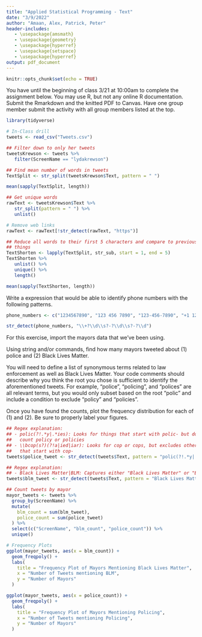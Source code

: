 ```yaml
---
title: "Applied Statistical Programming - Text"
date: "3/9/2022"
author: "Amaan, Alex, Patrick, Peter"
header-includes:
   - \usepackage{amsmath}
   - \usepackage{geometry}
   - \usepackage{hyperref}
   - \usepackage{setspace}
   - \usepackage{hyperref}
output: pdf_document
---
```


```r
knitr::opts_chunk$set(echo = TRUE)
```

\textbf{Write R code to answer the following questions. Write the code, and then
show what the computer returns when that code is run. Thoroughly comment your
solutions.}

You have until the beginning of class 3/21 at 10:00am to complete the assignment
below. You may use R, but not any online R documentation. Submit the Rmarkdown
and the knitted PDF to Canvas. Have one group member submit the activity with
all group members listed at the top.

```r
library(tidyverse)

# In-Class drill
tweets <- read_csv("Tweets.csv")

## Filter down to only her tweets
tweetsKrewson <- tweets %>%
   filter(ScreenName == "lydakrewson")

## Find mean number of words in tweets
TextSplit <- str_split(tweetsKrewson$Text, pattern = " ")

mean(sapply(TextSplit, length))

## Get unique words
rawText <- tweetsKrewson$Text %>%
   str_split(pattern = " ") %>%
   unlist()

# Remove web links
rawText <- rawText[!str_detect(rawText, "https")]

## Reduce all words to their first 5 characters and compare to previous two
## things
TextShorten <- lapply(TextSplit, str_sub, start = 1, end = 5)
TextShorten %>%
   unlist() %>%
   unique() %>%
   length() 

mean(sapply(TextShorten, length))
```


\section*{\texttt{regex} practice}

Write a \texttt{regex} expression that would be able to identify phone numbers
with the following patterns. 
\begin{itemize}
   \item 1234567890
   \item 123 456 7890
   \item 123-456-7890
   \item +1 1234567890
\end{itemize}

```r
phone_numbers <- c("1234567890", "123 456 7890", "123-456-7890", "+1 1234567890")

str_detect(phone_numbers, "\\+?\\d\\s?-?\\d\\s?-?\\d")
```

\section*{Text-as-Data}

For this exercise, import the mayors data that we've been using.
\begin{itemize}
   \item \small{\url{https://raw.githubusercontent.com/jmontgomery/jmontgomery.github.io/master/PDS/Datasets/Mayors.csv}}
\end{itemize}
Using string and/or \texttt{regex} commands, find how many mayors tweeted about
(1) police and (2) Black Lives Matter.

You will need to define a list of synonymous terms related to law enforcement as
well as Black Lives Matter. Your code comments should describe why you think the
root you chose is sufficient to identify the aforementioned tweets. For example,
"police", "policing", and "polices" are all relevant terms, but you would only
subset based on the root "polic" and include a condition to exclude "policy" and
"policies".

Once you have found the counts, plot the frequency distribution for each of (1)
and (2). Be sure to properly label your figures.


```r
## Regex explanation:
## - polic(?!.*y|.*ies): Looks for things that start with polic- but does not
##   count policy or policies
## - \\bcop(s?)(?!a|ied|iar): Looks for cop or cops, but excludes other words
##   that start with cop-
tweets$police_tweet <- str_detect(tweets$Text, pattern = "polic(?!.*y|.*ies)|\\bcop(s?)(?!a|ied|iar)")

## Regex explanation:
## - Black Lives Matter|BLM: Captures either "Black Lives Matter" or "BLM"
tweets$blm_tweet <- str_detect(tweets$Text, pattern = "Black Lives Matter|BLM")

## Count tweets by mayor
mayor_tweets <- tweets %>%
  group_by(ScreenName) %>%
  mutate(
    blm_count = sum(blm_tweet),
    police_count = sum(police_tweet)
  ) %>%
  select(c("ScreenName", "blm_count", "police_count")) %>%
  unique()

# Frequency Plots
ggplot(mayor_tweets, aes(x = blm_count)) +
  geom_freqpoly() +
  labs(
    title = "Frequency Plot of Mayors Mentioning Black Lives Matter",
    x = "Number of Tweets mentioning BLM",
    y = "Number of Mayors"
  )

ggplot(mayor_tweets, aes(x = police_count)) +
  geom_freqpoly() +
  labs(
    title = "Frequency Plot of Mayors Mentioning Policing",
    x = "Number of Tweets mentioning Policing",
    y = "Number of Mayors"
  )
```
